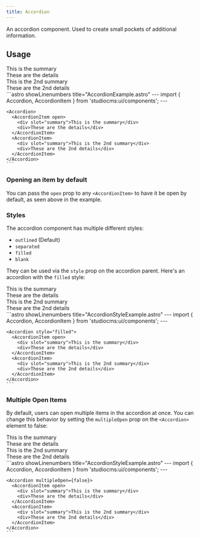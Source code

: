 ```yaml
---
title: Accordion
---
```



An accordion component. Used to create small pockets of additional information.

## Usage

<Tabs>
  <TabItem label="Preview">
    <PreviewCard>
      <Accordion>
        <AccordionItem open>
          <div slot="summary">This is the summary</div>
          <div>These are the details</div>
        </AccordionItem>
        <AccordionItem>
          <div slot="summary">This is the 2nd summary</div>
          <div>These are the 2nd details</div>
        </AccordionItem>
      </Accordion>
    </PreviewCard>
  </TabItem>
  <TabItem label="Code">
    ```astro showLinenumbers title="AccordionExample.astro"
    ---
    import { Accordion, AccordionItem } from 'studiocms:ui/components';
    ---

    <Accordion>
      <AccordionItem open>
        <div slot="summary">This is the summary</div>
        <div>These are the details</div>
      </AccordionItem>
      <AccordionItem>
        <div slot="summary">This is the 2nd summary</div>
        <div>These are the 2nd details</div>
      </AccordionItem>
    </Accordion>
    ```
  </TabItem>
</Tabs>

### Opening an item by default

You can pass the `open` prop to any `<AccordionItem>` to have it be open by default, as seen above in the example.

### Styles

The accordion component has multiple different styles:

- `outlined` (Default)
- `separated`
- `filled`
- `blank`

They can be used via the `style` prop on the accordion parent. Here's an accordion with the `filled` style:

<Tabs>
  <TabItem label="Preview">
    <PreviewCard>
      <Accordion style="filled">
        <AccordionItem open>
          <div slot="summary">This is the summary</div>
          <div>These are the details</div>
        </AccordionItem>
        <AccordionItem>
          <div slot="summary">This is the 2nd summary</div>
          <div>These are the 2nd details</div>
        </AccordionItem>
      </Accordion>
    </PreviewCard>
  </TabItem>
  <TabItem label="Code">
    ```astro showLinenumbers title="AccordionStyleExample.astro"
    ---
    import { Accordion, AccordionItem } from 'studiocms:ui/components';
    ---

    <Accordion style="filled">
      <AccordionItem open>
        <div slot="summary">This is the summary</div>
        <div>These are the details</div>
      </AccordionItem>
      <AccordionItem>
        <div slot="summary">This is the 2nd summary</div>
        <div>These are the 2nd details</div>
      </AccordionItem>
    </Accordion>
    ```
  </TabItem>
</Tabs>

### Multiple Open Items

By default, users can open multiple items in the accordion at once. You can change this behavior by setting the `multipleOpen` prop on the `<Accordion>` element to false:

<Tabs>
  <TabItem label="Preview">
    <PreviewCard>
      <Accordion multipleOpen={false}>
        <AccordionItem open>
          <div slot="summary">This is the summary</div>
          <div>These are the details</div>
        </AccordionItem>
        <AccordionItem>
          <div slot="summary">This is the 2nd summary</div>
          <div>These are the 2nd details</div>
        </AccordionItem>
      </Accordion>
    </PreviewCard>
  </TabItem>
  <TabItem label="Code">
    ```astro showLinenumbers title="AccordionStyleExample.astro"
    ---
    import { Accordion, AccordionItem } from 'studiocms:ui/components';
    ---

    <Accordion multipleOpen={false}>
      <AccordionItem open>
        <div slot="summary">This is the summary</div>
        <div>These are the details</div>
      </AccordionItem>
      <AccordionItem>
        <div slot="summary">This is the 2nd summary</div>
        <div>These are the 2nd details</div>
      </AccordionItem>
    </Accordion>
    ```
  </TabItem>
</Tabs>
